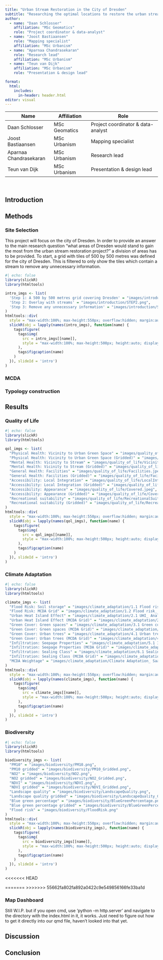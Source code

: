 ```yaml
---
title: "Urban Stream Restoration in the City of Dresden"
subtitle: "Researching the optimal locations to restore the urban streams in order to improve the biodiversity, climate adaptivity and quality of life in the city of Dresden"
author:
  - name: "Daan Schlosser"
    affiliation: "MSc Geomatics"
    role: "Project coordinator & data-analyst"
  - name: "Joost Bastiaansen"
    role: "Mapping specialist"
    affiliation: "MSc Urbanism"
  - name: "Aparnaa Chandrasekaran"
    role: "Research lead"
    affiliation: "MSc Urbanism"
  - name: "Teun van Dijk"
    affiliation: "MSc Urbanism"
    role: "Presentation & design lead"

format:
  html:
    includes:
      in-header: header.html
editor: visual
---
```


| Name                   | Affiliation   | Role                               |
|----------------------|------------------|---------------------------------|
| Daan Schlosser         | MSc Geomatics | Project coordinator & data-analyst |
| Joost Bastiaansen      | MSc Urbanism  | Mapping specialist                 |
| Aparnaa Chandrasekaran | MSc Urbanism  | Research lead                      |
| Teun van Dijk          | MSc Urbanism  | Presentation & design lead         |

<br>

## Introduction

## Methods

### Site Selection

This project will focus on the city of Dresden. In order to provide an answer to the main research question “what areas of Dresden would stand to gain the most from the urban stream restoration project?” a division of areas has to be provided. To start, a grid with tiles of 500 by 500 metres was defined for the city of Dresden. This is filtered to only show the tiles which contain a stream to remove any unnecessary information.

```r
#| echo: false
library(slickR)
library(htmltools)

intro_imgs <- list(
  'Step 1: A 500 by 500 metres grid covering Dresden' = "images/introduction/STEP1.png",
  'Step 2: Overlay with streams' = "images/introduction/STEP2.png",
  'Step 3: Remove any unnecessary information' = "images/introduction/STEP3.png"
)
htmltools::div(
  style = "max-width:100%; max-height:550px; overflow:hidden; margin:auto; position:relative;",
  slickR(obj = lapply(names(intro_imgs), function(name) {
    tags$figure(
      tags$img(
        src = intro_imgs[[name]],
        style = "max-width:100%; max-height:500px; height:auto; display:block; margin:auto;"
      ),
      tags$figcaption(name)
    )
  }), slideId = 'intro')
)
```

### MCDA

### Typology construction

## Results

### Quality of Life

```r
#| echo: false
library(slickR)
library(htmltools)

qol_imgs <- list(
  "Physical Health: Vicinity to Urban Green Space" = "images/quality_of_life/VicinityToUrbanGreenSpace.jpeg",
  "Physical Health: Vicinity to Urban Green Space (Gridded)" = "images/quality_of_life/VicinityToUrbanGreenSpace_Grid.jpeg",
  "Mental Health: Vicinity to Stream" = "images/quality_of_life/VicinityToStream.jpeg",
  "Mental Health: Vicinity to Stream (Gridded)" = "images/quality_of_life/VicinityToStream_Grid.jpeg",
  "General Health: Facilities" = "images/quality_of_life/Facilities.jpeg",
  "General Health: Facilities (Gridded)" = "images/quality_of_life/Facilities_Grid.jpeg",
  "Accessibility: Local Integration" = "images/quality_of_life/LocalIntegration.jpeg",
  "Accessibility: Local Integration (Gridded)" = "images/quality_of_life/LocalIntegration_Grid.jpeg",
  "Accessibility: Appearance" = "images/quality_of_life/Covered.jpeg",
  "Accessibility: Appearance (Gridded)" = "images/quality_of_life/Covered_Grid.jpeg",
  "Recreational suitability" = "images/quality_of_life/RecreationalSuitability.png",
  "Recreational suitability (Gridded)" = "images/quality_of_life/RecreationalSuitability_Gridded.png"
)
htmltools::div(
  style = "max-width:100%; max-height:550px; overflow:hidden; margin:auto; position:relative;",
  slickR(obj = lapply(names(qol_imgs), function(name) {
    tags$figure(
      tags$img(
        src = qol_imgs[[name]],
        style = "max-width:100%; max-height:500px; height:auto; display:block; margin:auto;"
      ),
      tags$figcaption(name)
    )
  }), slideId = 'intro')
)
```


### Climate Adaptation

```r
#| echo: false
library(slickR)
library(htmltools)

climate_imgs <- list(
  "Flood Risk: Soil storage" = "images/climate_adaptation/1.1 Flood risk_ Analysis.jpg",
  "Flood Risk: MCDA Grid" = "images/climate_adaptation/1.2 Flood risk_ MCDA Grid.jpg",
  "Urban Heat Island Effect" = "images/climate_adaptation/2.1 UHI_ Analysis.jpg",
  "Urban Heat Island Effect (MCDA Grid)" = "images/climate_adaptation/2.2 UHI_ MCDA Grid.jpg",
  "Green Cover: Green spaces" = "images/climate_adaptation/3.1 Green cover_ Analysis.jpg",
  "Green Cover: Green spaces (MCDA Grid)" = "images/climate_adaptation/3.2 Green cover_ MCDA Grid.jpg",
  "Green Cover: Urban trees" = "images/climate_adaptation/4.1 Urban trees_ Analysis.jpg",
  "Green Cover: Urban trees (MCDA Grid)" = "images/climate_adaptation/4.2 Urban trees_ MCDA Grid.jpg",
  "Infiltration: Seepage Properties" = "images/climate_adaptation/5.1 Infiltration properties_ Analysis.jpg",
  "Infiltration: Seepage Properties (MCDA Grid)" = "images/climate_adaptation/5.2 Infiltration properties_ MCDA Grid.jpg",
  "Infiltration: Sealing Class" = "images/climate_adaptation/6.1 Sealin_ Analysis.jpg",
  "Infiltration: Sealing Class (MCDA Grid)" = "images/climate_adaptation/6.2 Sealin_ MCDA Grid.jpg",
  "MCDA Weightage" = "images/climate_adaptation/Climate Adaptation_ Saaty Matrix.jpg"
)
htmltools::div(
  style = "max-width:100%; max-height:550px; overflow:hidden; margin:auto; position:relative;",
  slickR(obj = lapply(names(climate_imgs), function(name) {
    tags$figure(
      tags$img(
        src = climate_imgs[[name]],
        style = "max-width:100%; max-height:500px; height:auto; display:block; margin:auto;"
      ),
      tags$figcaption(name)
    )
  }), slideId = 'intro')
)
```

### Biodiversity

```r
#| echo: false
library(slickR)
library(htmltools)

biodiversity_imgs <- list(
  "PM10" = "images/biodiversity/PM10.png",
  "PM10 gridded" = "images/biodiversity/PM10_Gridded.png",
  "NO2" = "images/biodiversity/NO2.png",
  "NO2 gridded" = "images/biodiversity/NO2_Gridded.png",
  "NDVI" = "images/biodiversity/NDVI.png",
  "NDVI gridded" = "images/biodiversity/NDVI_Gridded.png",
  "Landscape quality" = "images/biodiversity/LandscapeQuality.png",
  "Landscape quality gridded" = "images/biodiversity/LandscapeQuality_Gridded.png",
  "Blue green percentage" = "images/biodiversity/BlueGreenPercentage.png",
  "Blue green percentage gridded" = "images/biodiversity/BlueGreenPercentage_Gridded.png",
  "Flood risk" = "images/biodiversity/FloodRisk.png"
)
htmltools::div(
  style = "max-width:100%; max-height:550px; overflow:hidden; margin:auto; position:relative;",
  slickR(obj = lapply(names(biodiversity_imgs), function(name) {
    tags$figure(
      tags$img(
        src = biodiversity_imgs[[name]],
        style = "max-width:100%; max-height:500px; height:auto; display:block; margin:auto;"
      ),
      tags$figcaption(name)
    )
  }), slideId = 'intro')
)
```

<<<<<<< HEAD

=======
>>>>>>> 55662fa802fa892a0422c9e549856166fe33ba1d

### Map Dashboard
Still W.I.P. but if you open cmd, use 'python -m http.server' and navigate to the directory with the index.html in it, it works. Just need to figure out how to get it directly into our qmd file, haven't looked into that yet.

## Discussion

## Conclusion
